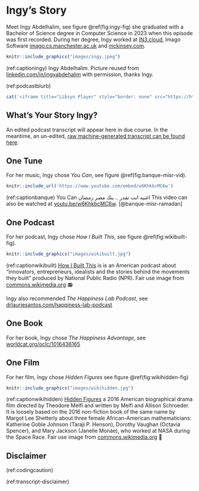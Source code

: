 # Ingy's Story {#ingy}

Meet Ingy Abdelhalim, see figure \@ref(fig:ingy-fig) she graduated with a Bachelor of Science degree in Computer Science in 2023 when this episode was first recorded. During her degree, Ingy worked at [IN3.cloud](https://in3.cloud/), Imago Software [imago.cs.manchester.ac.uk](https://imago.cs.manchester.ac.uk/) and [mckinsey.com](https://www.mckinsey.com/).

```r
knitr::include_graphics("images/ingy.jpeg")
```
(ref:captioningy) Ingy Abdelhalim. Picture reused from [linkedin.com/in/ingyabdehalim](https://www.linkedin.com/in/ingyabdehalim) with permission, thanks Ingy.

(ref:podcastblurb)

```r
cat('<iframe title="Libsyn Player" style="border: none" src="https://html5-player.libsyn.com/embed/episode/id/27146787/height/90/theme/custom/thumbnail/yes/direction/forward/render-playlist/no/custom-color/000000/" height="90" width="100%" scrolling="no"  allowfullscreen="" webkitallowfullscreen="true" mozallowfullscreen="true" allowfullscreen="true" msallowfullscreen="true" style="border: none;"></iframe>')
```

## What's Your Story Ingy? {#ingy-story}

An edited podcast transcript will appear here in due course. In the meantime, an un-edited, [raw machine-generated transcript can be found here](https://github.com/dullhunk/cdyf/blob/master/raw-transcript-ingy.md).


## One Tune {#ingy-tune}

For her music, Ingy chose *You Can*, see figure \@ref(fig:banque-misr-vid).


```r
knitr::include_url('https://www.youtube.com/embed/w6KhkbcMC6w')
```

(ref:captionbanque) You Can اغنيه انت تقدر .. بنك مصر رمضان This video can also be watched at [youtu.be/w6KhkbcMC6w](https://youtu.be/w6KhkbcMC6w). [@banque-misr-ramadan]

## One Podcast {#ingy-podcast}

For her podcast, Ingy chose *How I Built This*, see figure \@ref(fig:wikibuilt-fig).

```r
knitr::include_graphics("images/wikibuilt.jpg")
```

(ref:captionwikibuilt) [How I Built This](https://en.wikipedia.org/wiki/How_I_Built_This) is is an American podcast about “innovators, entrepreneurs, idealists and the stories behind the movements they built” produced by National Public Radio (NPR). Fair use image from [commons.wikimedia.org](https://commons.wikimedia.org) 📻

Ingy also recommended *The Happiness Lab Podcast*, see [drlauriesantos.com/happiness-lab-podcast](https://www.drlauriesantos.com/happiness-lab-podcast)

## One Book {#ingy-book}

For her book, Ingy chose *The Happiness Advantage*, see [worldcat.org/oclc/1016436165](https://www.worldcat.org/oclc/1016436165)


## One Film {#ingy-film}

For her film, Ingy chose *Hidden Figures* see figure \@ref(fig:wikihidden-fig)

```r
knitr::include_graphics("images/wikihidden.jpg")
```

(ref:captionwikihidden) [Hidden Figures](https://en.wikipedia.org/wiki/Hidden_Figures) a 2016 American biographical drama film directed by Theodore Melfi and written by Melfi and Allison Schroeder. It is loosely based on the 2016 non-fiction book of the same name by Margot Lee Shetterly about three female African-American mathematicians: Katherine Goble Johnson (Taraji P. Henson), Dorothy Vaughan (Octavia Spencer), and Mary Jackson (Janelle Monáe), who worked at NASA during the Space Race. Fair use image from [commons.wikimedia.org](https://commons.wikimedia.org) 🚀


## Disclaimer  


::: {.rmdcaution}

(ref:codingcaution)

(ref:transcript-disclaimer)  

:::

